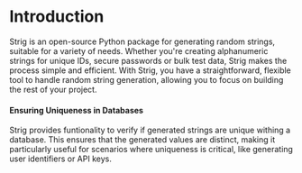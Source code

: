 # Introduction

Strig is an open-source Python package for generating random strings, suitable for a variety of needs. Whether you're creating alphanumeric strings for unique IDs, secure passwords or bulk test data, Strig makes the process simple and efficient. 
With Strig, you have a straightforward, flexible tool to handle random string generation, allowing you to focus on building the rest of your project.

#### Ensuring Uniqueness in Databases
Strig provides funtionality to verify if generated strings are unique withing a database. This ensures that the generated values are distinct, making it particularly useful for scenarios where uniqueness is critical, like generating user identifiers or API keys.
